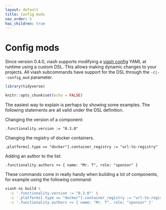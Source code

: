 ```yaml
---
layout: default
title: Config mods
nav_order: 5
has_children: true
---
```


# Config mods

Since version 0.4.0, viash supports modifying a [viash config](/config) YAML 
at runtime using a custom DSL. This allows making dynamic changes to your projects.
All viash subcommands have support for the DSL through the `-c|--config_mod` parameter.


```r
library(tidyverse)

knitr::opts_chunk$set(echo = FALSE)
```


The easiest way to explain is perhaps by showing some examples. The following statements are all valid under the DSL definition.

Changing the version of a component:
```
.functionality.version := "0.3.0"
```

Changing the registry of docker containers.
```
.platforms[.type == "docker"].container_registry := "url-to-registry"
```

Adding an author to the list:
```
.functionality.authors += { name: "Mr. T", role: "sponsor" }
```

These commands come in really handy when building a lot of components, for example using the following command:
```bash
viash ns build \
  -c '.functionality.version := "0.3.0"' \
  -c '.platforms[.type == "docker"].container_registry := "url-to-registry"' \
  -c '.functionality.authors += { name: "Mr. T", role: "sponsor" }'
```
